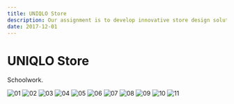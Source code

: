 ```yaml
---
title: UNIQLO Store
description: Our assignment is to develop innovative store design solutions for UNIQLO that can be implemented over the next ten years.
date: 2017-12-01
---
```


<Date date="2017-12-01" />

# UNIQLO Store

<Callout>
Schoolwork.

</Callout>

<img
  src="/images/2017/uniqlo-01.png"
  alt="01"
  className="rounded-md shadow-md"
/>
<img
  src="/images/2017/uniqlo-02.png"
  alt="02"
  className="rounded-md shadow-md"
/>
<img
  src="/images/2017/uniqlo-03.png"
  alt="03"
  className="rounded-md shadow-md"
/>
<img
  src="/images/2017/uniqlo-04.png"
  alt="04"
  className="rounded-md shadow-md"
/>
<img
  src="/images/2017/uniqlo-05.png"
  alt="05"
  className="rounded-md shadow-md"
/>
<img
  src="/images/2017/uniqlo-06.png"
  alt="06"
  className="rounded-md shadow-md"
/>
<img
  src="/images/2017/uniqlo-07.png"
  alt="07"
  className="rounded-md shadow-md"
/>
<img
  src="/images/2017/uniqlo-08.png"
  alt="08"
  className="rounded-md shadow-md"
/>
<img
  src="/images/2017/uniqlo-09.png"
  alt="09"
  className="rounded-md shadow-md"
/>
<img
  src="/images/2017/uniqlo-10.png"
  alt="10"
  className="rounded-md shadow-md"
/>
<img
  src="/images/2017/uniqlo-11.png"
  alt="11"
  className="rounded-md shadow-md"
/>
